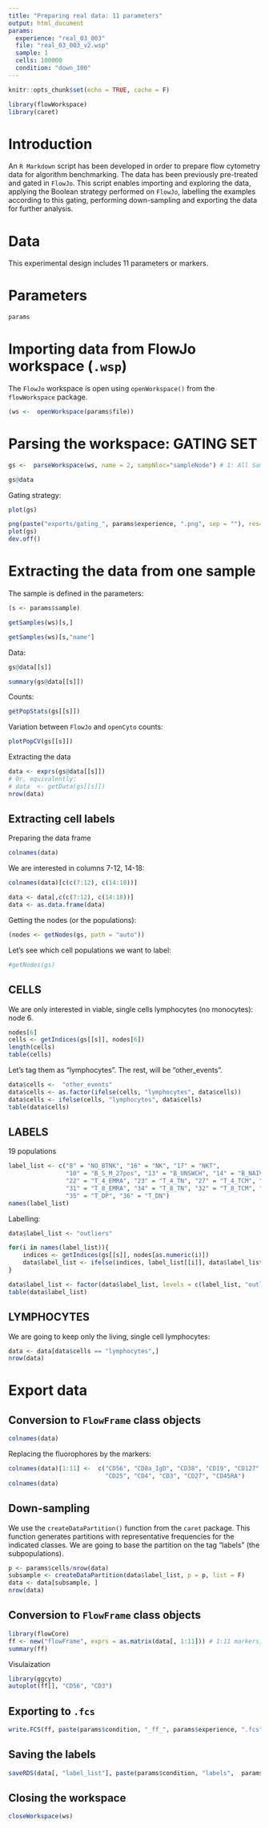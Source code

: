 ```yaml
---
title: "Preparing real data: 11 parameters"
output: html_document
params:
  experience: "real_03_003"
  file: "real_03_003_v2.wsp"
  sample: 1
  cells: 100000
  condition: "down_100"
---
```


```r
knitr::opts_chunk$set(echo = TRUE, cache = F)
```

```r
library(flowWorkspace)
library(caret)
```

# Introduction
An `R Markdown` script has been developed in order to prepare flow cytometry data for algorithm benchmarking. The data has been previously pre-treated and gated in `FlowJo`. This script enables importing and exploring the data, applying the Boolean strategy performed on `FlowJo`, labelling the examples according to this gating, performing down-sampling and exporting the data for further analysis. 

# Data
This experimental design includes 11 parameters or markers.

# Parameters
```r
params
```

# Importing data from FlowJo workspace  (`.wsp`)
The `FlowJo` workspace is open using `openWorkspace()` from the `flowWorkspace` package.
```r
(ws <-  openWorkspace(params$file))
```

# Parsing the workspace: GATING SET
```r
gs <-  parseWorkspace(ws, name = 2, sampNloc="sampleNode") # 1: All Samples, 2: group
```

```r
gs@data
```

Gating strategy:
```r
plot(gs)
```

```r
png(paste("exports/gating_", params$experience, ".png", sep = ""), res=150, width = 1400, height = 1000)
plot(gs)
dev.off()
```

# Extracting the data from one sample
The sample is defined in the parameters:
```r
(s <- params$sample)
```

```r
getSamples(ws)[s,]
```

```r
getSamples(ws)[s,"name"]
```

Data:
```r
gs@data[[s]]
```

```r
summary(gs@data[[s]])
```

Counts:
```r
getPopStats(gs[[s]])
```

Variation between `FlowJo` and `openCyto` counts:
```r
plotPopCV(gs[[s]])
```

Extracting the data
```r
data <- exprs(gs@data[[s]])
# Or, equivalently:
# data  <- getData(gs[[s]])
nrow(data)
```

## Extracting cell labels
Preparing the data frame
```r
colnames(data)
```

We are interested in columns 7-12, 14-18:
```r
colnames(data)[c(c(7:12), c(14:18))]
```

```r
data <- data[,c(c(7:12), c(14:18))]
data <- as.data.frame(data)
```

Getting the nodes (or the populations):
```r
(nodes <- getNodes(gs, path = "auto"))
```

Let's see which cell populations we want to label:
```r
#getNodes(gs)
```

## CELLS
We are only interested in viable, single cells lymphocytes (no monocytes): node 6.
```r
nodes[6]
cells <- getIndices(gs[[s]], nodes[6])
length(cells)
table(cells)
```

Let's tag them as "lymphocytes". The rest, will be "other_events".
```r
data$cells <-  "other_events" 
data$cells <- as.factor(ifelse(cells, "lymphocytes", data$cells))
data$cells <- ifelse(cells, "lymphocytes", data$cells)
table(data$cells)
```

## LABELS
19 populations
```r
label_list <- c("8" = "NO_BTNK", "16" = "NK", "17" = "NKT", 
                "10" = "B_S_M_27pos", "13" = "B_UNSWCH", "14" = "B_NAIVE", "15" = "B_S_M_27neg",
                "22" = "T_4_EMRA", "23" = "T_4_TN", "27" = "T_4_TCM", "28" = "T_4_TEM", "24" = "T4_RA_nTreg", "29" = "T4_RO_nTreg",
                "31" = "T_8_EMRA", "34" = "T_8_TN", "32" = "T_8_TCM", "33" = "T_8_TEM", 
                "35" = "T_DP", "36" = "T_DN")
names(label_list)
```

Labelling:
```r
data$label_list <- "outliers"

for(i in names(label_list)){
    indices <- getIndices(gs[[s]], nodes[as.numeric(i)])
    data$label_list <- ifelse(indices, label_list[[i]], data$label_list)
}

data$label_list <- factor(data$label_list, levels = c(label_list, "outliers"))
table(data$label_list)
```

## LYMPHOCYTES
We are going to keep only the living, single cell lymphocytes:
```r
data <- data[data$cells == "lymphocytes",]
nrow(data)
```

# Export data 
## Conversion to `FlowFrame` class objects
```r
colnames(data)
```

Replacing the fluorophores by the markers:
```r
colnames(data)[1:11] <-  c("CD56", "CD8a_IgD", "CD38", "CD19", "CD127", "CCR7",
                           "CD25", "CD4", "CD3", "CD27", "CD45RA")
colnames(data)
```

## Down-sampling
We use the `createDataPartition()` function from the `caret` package. This function generates partitions with representative frequencies for the indicated classes. We are going to base the partition on the tag "labels" (the subpopulations).
```r
p <- params$cells/nrow(data)
subsample <- createDataPartition(data$label_list, p = p, list = F)
data <- data[subsample, ]
nrow(data)
```

## Conversion to `FlowFrame` class objects
```r
library(flowCore)
ff <- new("flowFrame", exprs = as.matrix(data[, 1:11])) # 1:11 markers, w/o the labels
summary(ff)
```

Visulaization
```r
library(ggcyto)
autoplot(ff[], "CD56", "CD3")
```

## Exporting to `.fcs`
```r
write.FCS(ff, paste(params$condition, "_ff_", params$experience, ".fcs", sep = ""))
```

## Saving the labels 
```r
saveRDS(data[, "label_list"], paste(params$condition, "labels",  params$experience, sep = "_"))
```

## Closing the workspace
```r
closeWorkspace(ws)
```



